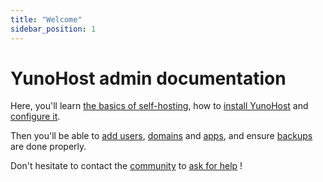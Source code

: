 ```yaml
---
title: "Welcome"
sidebar_position: 1
---
```


# YunoHost admin documentation

Here, you'll learn [the basics of self-hosting](/admin/overview/self_hosting), how to [install YunoHost](/admin/install) and [configure it](/admin/install/post_install/configuration).

Then you'll be able to [add users](/admin/users), [domains](/admin/domains) and [apps](/admin/apps), and ensure [backups](/admin/backups) are done properly.

Don't hesitate to contact the [community](/community) to [ask for help](/community/help) !
